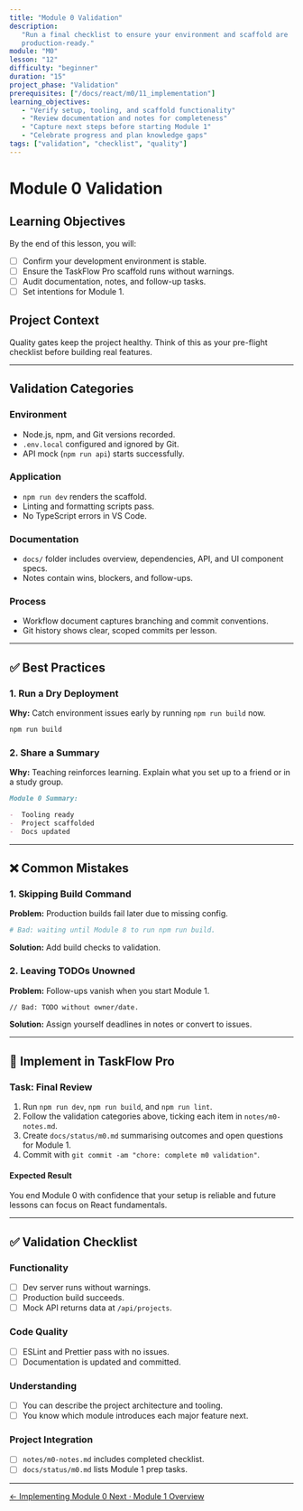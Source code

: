 ```yaml
---
title: "Module 0 Validation"
description:
   "Run a final checklist to ensure your environment and scaffold are
   production-ready."
module: "M0"
lesson: "12"
difficulty: "beginner"
duration: "15"
project_phase: "Validation"
prerequisites: ["/docs/react/m0/11_implementation"]
learning_objectives:
   - "Verify setup, tooling, and scaffold functionality"
   - "Review documentation and notes for completeness"
   - "Capture next steps before starting Module 1"
   - "Celebrate progress and plan knowledge gaps"
tags: ["validation", "checklist", "quality"]
---
```


# Module 0 Validation

## Learning Objectives

By the end of this lesson, you will:

-  [ ] Confirm your development environment is stable.
-  [ ] Ensure the TaskFlow Pro scaffold runs without warnings.
-  [ ] Audit documentation, notes, and follow-up tasks.
-  [ ] Set intentions for Module 1.

## Project Context

Quality gates keep the project healthy. Think of this as your pre-flight
checklist before building real features.

---

## Validation Categories

### Environment

-  Node.js, npm, and Git versions recorded.
-  `.env.local` configured and ignored by Git.
-  API mock (`npm run api`) starts successfully.

### Application

-  `npm run dev` renders the scaffold.
-  Linting and formatting scripts pass.
-  No TypeScript errors in VS Code.

### Documentation

-  `docs/` folder includes overview, dependencies, API, and UI component specs.
-  Notes contain wins, blockers, and follow-ups.

### Process

-  Workflow document captures branching and commit conventions.
-  Git history shows clear, scoped commits per lesson.

---

## ✅ Best Practices

### 1. Run a Dry Deployment

**Why:** Catch environment issues early by running `npm run build` now.

```bash
npm run build
```

### 2. Share a Summary

**Why:** Teaching reinforces learning. Explain what you set up to a friend or in
a study group.

```md
Module 0 Summary:

-  Tooling ready
-  Project scaffolded
-  Docs updated
```

---

## ❌ Common Mistakes

### 1. Skipping Build Command

**Problem:** Production builds fail later due to missing config.

```bash
# Bad: waiting until Module 8 to run npm run build.
```

**Solution:** Add build checks to validation.

### 2. Leaving TODOs Unowned

**Problem:** Follow-ups vanish when you start Module 1.

```md
// Bad: TODO without owner/date.
```

**Solution:** Assign yourself deadlines in notes or convert to issues.

---

## 🔨 Implement in TaskFlow Pro

### Task: Final Review

1. Run `npm run dev`, `npm run build`, and `npm run lint`.
2. Follow the validation categories above, ticking each item in
   `notes/m0-notes.md`.
3. Create `docs/status/m0.md` summarising outcomes and open questions for
   Module 1.
4. Commit with `git commit -am "chore: complete m0 validation"`.

#### Expected Result

You end Module 0 with confidence that your setup is reliable and future lessons
can focus on React fundamentals.

---

## ✅ Validation Checklist

### Functionality

-  [ ] Dev server runs without warnings.
-  [ ] Production build succeeds.
-  [ ] Mock API returns data at `/api/projects`.

### Code Quality

-  [ ] ESLint and Prettier pass with no issues.
-  [ ] Documentation is updated and committed.

### Understanding

-  [ ] You can describe the project architecture and tooling.
-  [ ] You know which module introduces each major feature next.

### Project Integration

-  [ ] `notes/m0-notes.md` includes completed checklist.
-  [ ] `docs/status/m0.md` lists Module 1 prep tasks.

---

<div className='mt-8 flex justify-between'>
   <a
      href='/docs/react/m0/11_implementation'
      className='text-sm font-medium text-muted-foreground hover:text-foreground'
   >
      ← Implementing Module 0
   </a>
   <a
      href='/docs/react/m1/0_index'
      className='text-sm font-medium text-primary hover:text-primary/80'
   >
      Next · Module 1 Overview
   </a>
</div>
